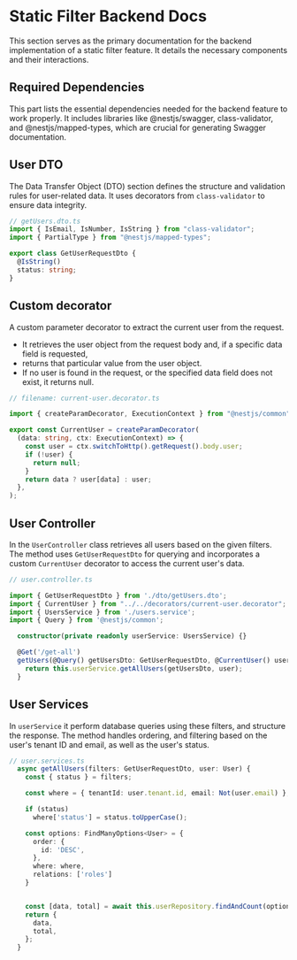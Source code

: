 
<Meta title="Features/Static Filter/Backend Docs" />

# Static Filter Backend Docs

This section serves as the primary documentation for the backend implementation of a static filter feature.
It details the necessary components and their interactions.

## Required Dependencies

This part lists the essential dependencies needed for the backend feature to work properly.
It includes libraries like @nestjs/swagger, class-validator, and @nestjs/mapped-types, which are crucial for generating Swagger documentation.

## User DTO

The Data Transfer Object (DTO) section defines the structure and validation rules for user-related data.
It uses decorators from `class-validator` to ensure data integrity.

```ts filename='getUsers.dto.ts'
// getUsers.dto.ts
import { IsEmail, IsNumber, IsString } from "class-validator";
import { PartialType } from "@nestjs/mapped-types";

export class GetUserRequestDto {
  @IsString()
  status: string;
}
```

## Custom decorator

A custom parameter decorator to extract the current user from the request.

- It retrieves the user object from the request body and, if a specific data field is requested,
- returns that particular value from the user object.
- If no user is found in the request, or the specified data field does not exist, it returns null.

```ts filename='current-user.decorator.ts'
// filename: current-user.decorator.ts

import { createParamDecorator, ExecutionContext } from "@nestjs/common";

export const CurrentUser = createParamDecorator(
  (data: string, ctx: ExecutionContext) => {
    const user = ctx.switchToHttp().getRequest().body.user;
    if (!user) {
      return null;
    }
    return data ? user[data] : user;
  },
);
```

## User Controller

In the `UserController` class retrieves all users based on the given filters. The method uses `GetUserRequestDto` for querying and incorporates a custom `CurrentUser` decorator to access the current user's data.

```ts filename='user.controller.ts'
// user.controller.ts

import { GetUserRequestDto } from './dto/getUsers.dto';
import { CurrentUser } from "../../decorators/current-user.decorator";
import { UsersService } from './users.service';
import { Query } from '@nestjs/common';

  constructor(private readonly userService: UsersService) {}

  @Get('/get-all')
  getUsers(@Query() getUsersDto: GetUserRequestDto, @CurrentUser() user: User) {
    return this.userService.getAllUsers(getUsersDto, user);
  }

```

## User Services

In `userService` it perform database queries using these filters, and structure the response. The method handles ordering, and filtering based on the user's tenant ID and email, as well as the user's status.

```ts filename='user.services.ts'
// user.services.ts
  async getAllUsers(filters: GetUserRequestDto, user: User) {
    const { status } = filters;

    const where = { tenantId: user.tenant.id, email: Not(user.email) };

    if (status)
      where['status'] = status.toUpperCase();

    const options: FindManyOptions<User> = {
      order: {
        id: 'DESC',
      },
      where: where,
      relations: ['roles']
    }


    const [data, total] = await this.userRepository.findAndCount(options);
    return {
      data,
      total,
    };
  }
```
